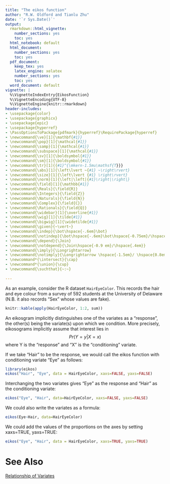 ```yaml
---
title: "The eikos function"
author: "R.W. Oldford and Tianlu Zhu"
date: '`r Sys.Date()`'
output:
  rmarkdown::html_vignette:
    number_sections: yes
    toc: yes
  html_notebook: default
  html_document:
    number_sections: yes
    toc: yes
  pdf_document:
    keep_tex: yes
    latex_engine: xelatex
    number_sections: yes
    toc: yes
  word_document: default
vignette: |
  %\VignetteIndexEntry{EikosFunction} 
  %\VignetteEncoding{UTF-8}
  %\VignetteEngine{knitr::rmarkdown} 
header-includes:
- \usepackage{color}
- \usepackage{graphicx}
- \usepackage{epic}
- \usepackage{hyperref}
- \PassOptionsToPackage{pdfmark}{hyperref}\RequirePackage{hyperref}
- \newcommand{\ve}[1]{\mathbf{#1}}
- \newcommand{\pop}[1]{\mathcal{#1}}
- \newcommand{\samp}[1]{\mathcal{#1}}
- \newcommand{\subspace}[1]{\mathcal{#1}}
- \newcommand{\sv}[1]{\boldsymbol{#1}}
- \newcommand{\sm}[1]{\boldsymbol{#1}}
- \newcommand{\tr}[1]{{#1}^{\mkern-1.5mu\mathsf{T}}}
- \newcommand{\abs}[1]{\left\lvert ~{#1} ~\right\rvert}
- \newcommand{\size}[1]{\left\lvert {#1} \right\rvert}
- \newcommand{\norm}[1]{\left|\left|{#1}\right|\right|}
- \newcommand{\field}[1]{\mathbb{#1}}
- \newcommand{\Reals}{\field{R}}
- \newcommand{\Integers}{\field{Z}}
- \newcommand{\Naturals}{\field{N}}
- \newcommand{\Complex}{\field{C}}
- \newcommand{\Rationals}{\field{Q}}
- \newcommand{\widebar}[1]{\overline{#1}}
- \newcommand{\wig}[1]{\tilde{#1}}
- \newcommand{\bigwig}[1]{\widetilde{#1}}
- \newcommand{\given}{~\vert~}
- \newcommand{\indep}{\bot\hspace{-.6em}\bot}
- \newcommand{\notindep}{\bot\hspace{-.6em}\bot\hspace{-0.75em}/\hspace{.4em}}
- \newcommand{\depend}{\Join}
- \newcommand{\notdepend}{\Join\hspace{-0.9 em}/\hspace{.4em}}
- \newcommand{\imply}{\Longrightarrow}
- \newcommand{\notimply}{\Longrightarrow \hspace{-1.5em}/ \hspace{0.8em}}
- \newcommand*{\intersect}{\cap}
- \newcommand*{\union}{\cup}
- \newcommand{\suchthat}{~:~}
  
---
```


$\renewcommand{\tr}[1]{{#1}^{\mkern-1.5mu\mathsf{T}}}$
$\renewcommand{\ve}[1]{\mathbf{#1}}$
$\renewcommand{\sv}[1]{\boldsymbol{#1}}$
$\renewcommand{\pop}[1]{\mathcal{#1}}$
$\renewcommand{\samp}[1]{\mathcal{#1}}$
$\renewcommand{\imply}{\Longrightarrow}$
$\renewcommand{\given}{~\vert~}$
$\renewcommand{\suchthat}{~:~}$
$\renewcommand{\widebar}[1]{\overline{#1}}$
$\renewcommand{\wig}[1]{\tilde{#1}}$
$\renewcommand{\bigwig}[1]{\widetilde{#1}}$
$\renewcommand{\field}[1]{\mathbb{#1}}$
$\renewcommand{\Reals}{\field{R}}$
$\renewcommand{\abs}[1]{\left\lvert ~{#1} ~\right\rvert}$
$\renewcommand{\size}[1]{\left\lvert {#1} \right\rvert}$
$\renewcommand{\tr}[1]{{#1}^{\mkern-1.5mu\mathsf{T}}}$
$\renewcommand{\norm}[1]{\left|\left|{#1}\right|\right|}$
$\renewcommand{\intersect}{\cap}$
$\renewcommand{\union}{\cup}$

As an example, consider the R dataset `HairEyeColor`. 
This records the hair and eye colour from a survey of 592 students at the University of Delaware (N.B. it also records "Sex" whose values are fake). 
  
```r
knitr::kable(apply(HairEyeColor, 1:2, sum))
```

An eikosgram implicitly distinguishes one of the variates as a "response", the other(s) being the variate(s) upon which we condition. More precisely, eikosograms implicitly assume that interest lies in 
$$Pr(Y = y | X = x)$$
where Y is the "response" and "X" is the "conditioning" variate.    
  
If we take "Hair" to be the response, we would call the eikos function with conditioning variate
"Eye" as follows:  
```r
library(eikos)
eikos("Hair", "Eye", data = HairEyeColor, xaxs=FALSE, yaxs=FALSE)
```

Interchanging the two variates gives "Eye" as the response and "Hair" as the conditioning variate:
```r
eikos("Eye", "Hair", data=HairEyeColor, xaxs=FALSE, yaxs=FALSE)
```

We could also write the variates as a formula:  
```r
eikos(Eye~Hair, data=HairEyeColor)
```

We could add the values of the proportions on the axes by setting xaxs=TRUE, yaxs=TRUE:
```r
eikos("Eye", "Hair", data = HairEyeColor, xaxs=TRUE, yaxs=TRUE)
```


# See Also
[Relationship of Variates](RelationshipofVariates.html)
